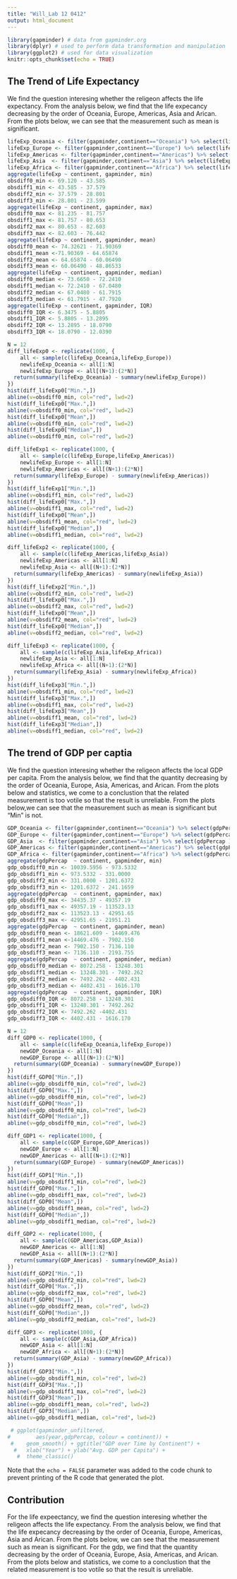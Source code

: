 ```yaml
---
title: "Will_Lab 12 0412"
output: html_document
---
```


```r
library(gapminder) # data from gapminder.org
library(dplyr) # used to perform data transformation and manipulation
library(ggplot2) # used for data visualization
knitr::opts_chunk$set(echo = TRUE)
```

## The Trend of Life Expectancy
We find the question interesing whether the religeon affects the life expectancy. From the analysis below, we find that the life expecancy decreasing by the order of Oceania, Europe, Americas, Asia and Arican. From the plots below, we can see that the measurement such as mean is significant.
```r
lifeExp_Oceania <- filter(gapminder,continent=="Oceania") %>% select(lifeExp) %>% unlist
lifeExp_Europe <- filter(gapminder,continent=="Europe") %>% select(lifeExp) %>% unlist
lifeExp_Americas <- filter(gapminder,continent=="Americas") %>% select(lifeExp) %>% unlist
lifeExp_Asia  <- filter(gapminder,continent=="Asia") %>% select(lifeExp) %>% unlist
lifeExp_Africa <- filter(gapminder,continent=="Africa") %>% select(lifeExp) %>% unlist
aggregate(lifeExp ~ continent, gapminder, min)
obsdiff0_min <- 69.120 - 43.585
obsdiff1_min <- 43.585 - 37.579
obsdiff2_min <- 37.579 - 28.801
obsdiff3_min <- 28.801 - 23.599
aggregate(lifeExp ~ continent, gapminder, max)
obsdiff0_max <- 81.235 - 81.757
obsdiff1_max <- 81.757 - 80.653
obsdiff2_max <- 80.653 - 82.603
obsdiff3_max <- 82.603 - 76.442
aggregate(lifeExp ~ continent, gapminder, mean)
obsdiff0_mean <- 74.32621 - 71.90369
obsdiff1_mean <-71.90369 - 64.65874
obsdiff2_mean <- 64.65874 - 60.06490
obsdiff3_mean <- 60.06490 - 48.86533
aggregate(lifeExp ~ continent, gapminder, median)
obsdiff0_median <- 73.6650 - 72.2410
obsdiff1_median <- 72.2410 - 67.0480
obsdiff2_median <- 67.0480 - 61.7915
obsdiff3_median <- 61.7915 - 47.7920
aggregate(lifeExp ~ continent, gapminder, IQR)
obsdiff0_IQR <- 6.3475 - 5.8805
obsdiff1_IQR <- 5.8805 - 13.2895
obsdiff2_IQR <- 13.2895 - 18.0790
obsdiff3_IQR <- 18.0790 - 12.0390

N = 12
diff_lifeExp0 <- replicate(1000, {
    all <- sample(c(lifeExp_Oceania,lifeExp_Europe))
    newlifeExp_Oceania <- all[1:N]
    newlifeExp_Europe <- all[(N+1):(2*N)]
  return(summary(lifeExp_Oceania) - summary(newlifeExp_Europe))
})
hist(diff_lifeExp0["Min.",])
abline(v=obsdiff0_min, col="red", lwd=2)
hist(diff_lifeExp0["Max.",])
abline(v=obsdiff0_min, col="red", lwd=2)
hist(diff_lifeExp0["Mean",])
abline(v=obsdiff0_min, col="red", lwd=2)
hist(diff_lifeExp0["Median",])
abline(v=obsdiff0_min, col="red", lwd=2)

diff_lifeExp1 <- replicate(1000, {
    all <- sample(c(lifeExp_Europe,lifeExp_Americas))
    newlifeExp_Europe <- all[1:N]
    newlifeExp_Americas <- all[(N+1):(2*N)]
  return(summary(lifeExp_Europe) - summary(newlifeExp_Americas))
})
hist(diff_lifeExp1["Min.",])
abline(v=obsdiff1_min, col="red", lwd=2)
hist(diff_lifeExp0["Max.",])
abline(v=obsdiff1_max, col="red", lwd=2)
hist(diff_lifeExp0["Mean",])
abline(v=obsdiff1_mean, col="red", lwd=2)
hist(diff_lifeExp0["Median",])
abline(v=obsdiff1_median, col="red", lwd=2)

diff_lifeExp2 <- replicate(1000, {
    all <- sample(c(lifeExp_Americas,lifeExp_Asia))
    newlifeExp_Americas <- all[1:N]
    newlifeExp_Asia <- all[(N+1):(2*N)]
  return(summary(lifeExp_Americas) - summary(newlifeExp_Asia))
})
hist(diff_lifeExp2["Min.",])
abline(v=obsdiff2_min, col="red", lwd=2)
hist(diff_lifeExp0["Max.",])
abline(v=obsdiff2_max, col="red", lwd=2)
hist(diff_lifeExp0["Mean",])
abline(v=obsdiff2_mean, col="red", lwd=2)
hist(diff_lifeExp0["Median",])
abline(v=obsdiff2_median, col="red", lwd=2)

diff_lifeExp3 <- replicate(1000, {
    all <- sample(c(lifeExp_Asia,lifeExp_Africa))
    newlifeExp_Asia <- all[1:N]
    newlifeExp_Africa <- all[(N+1):(2*N)]
  return(summary(lifeExp_Asia) - summary(newlifeExp_Africa))
})
hist(diff_lifeExp3["Min.",])
abline(v=obsdiff1_min, col="red", lwd=2)
hist(diff_lifeExp3["Max.",])
abline(v=obsdiff1_max, col="red", lwd=2)
hist(diff_lifeExp3["Mean",])
abline(v=obsdiff1_mean, col="red", lwd=2)
hist(diff_lifeExp3["Median",])
abline(v=obsdiff1_median, col="red", lwd=2)

```


## The trend of GDP per captia
We find the question interesing whether the religeon affects the local GDP per capita. From the analysis below, we find that the quantity decreasing by the order of Oceania, Europe, Asia, Americas, and Arican. From the plots below and statistics, we come to a conclustion that the related measurement is too votile so that the result is unreliable. From the plots below,we can see that the measurement such as mean is significant but "Min" is not.

```r
GDP_Oceania <- filter(gapminder,continent=="Oceania") %>% select(gdpPercap ) %>% unlist
GDP_Europe <- filter(gapminder,continent=="Europe") %>% select(gdpPercap ) %>% unlist
GDP_Asia  <- filter(gapminder,continent=="Asia") %>% select(gdpPercap ) %>% unlist
GDP_Americas <- filter(gapminder,continent=="Americas") %>% select(gdpPercap ) %>% unlist
GDP_Africa <- filter(gapminder,continent=="Africa") %>% select(gdpPercap ) %>% unlist
aggregate(gdpPercap  ~ continent, gapminder, min)
gdp_obsdiff0_min <- 10039.5956 - 973.5332
gdp_obsdiff1_min <- 973.5332 - 331.0000
gdp_obsdiff2_min <- 331.0000 - 1201.6372
gdp_obsdiff3_min <- 1201.6372 - 241.1659
aggregate(gdpPercap  ~ continent, gapminder, max)
gdp_obsdiff0_max <- 34435.37 - 49357.19
gdp_obsdiff1_max <- 49357.19 - 113523.13
gdp_obsdiff2_max <- 113523.13 - 42951.65
gdp_obsdiff3_max <- 42951.65 - 21951.21
aggregate(gdpPercap  ~ continent, gapminder, mean)
gdp_obsdiff0_mean <- 18621.609 - 14469.476
gdp_obsdiff1_mean <-14469.476 - 7902.150
gdp_obsdiff2_mean <- 7902.150 - 7136.110
gdp_obsdiff3_mean <- 7136.110 - 2193.755
aggregate(gdpPercap  ~ continent, gapminder, median)
gdp_obsdiff0_median <- 8072.258 - 13248.301
gdp_obsdiff1_median <- 13248.301 - 7492.262
gdp_obsdiff2_median <- 7492.262 - 4402.431
gdp_obsdiff3_median <- 4402.431 - 1616.170
aggregate(gdpPercap  ~ continent, gapminder, IQR)
gdp_obsdiff0_IQR <- 8072.258 - 13248.301
gdp_obsdiff1_IQR <- 13248.301 - 7492.262
gdp_obsdiff2_IQR <- 7492.262 -4402.431
gdp_obsdiff3_IQR <- 4402.431 - 1616.170

N = 12
diff_GDP0 <- replicate(1000, {
    all <- sample(c(lifeExp_Oceania,lifeExp_Europe))
    newGDP_Oceania <- all[1:N]
    newGDP_Europe <- all[(N+1):(2*N)]
  return(summary(GDP_Oceania) - summary(newGDP_Europe))
})
hist(diff_GDP0["Min.",])
abline(v=gdp_obsdiff0_min, col="red", lwd=2)
hist(diff_GDP0["Max.",])
abline(v=gdp_obsdiff0_min, col="red", lwd=2)
hist(diff_GDP0["Mean",])
abline(v=gdp_obsdiff0_min, col="red", lwd=2)
hist(diff_GDP0["Median",])
abline(v=gdp_obsdiff0_min, col="red", lwd=2)

diff_GDP1 <- replicate(1000, {
    all <- sample(c(GDP_Europe,GDP_Americas))
    newGDP_Europe <- all[1:N]
    newGDP_Americas <- all[(N+1):(2*N)]
  return(summary(GDP_Europe) - summary(newGDP_Americas))
})
hist(diff_GDP1["Min.",])
abline(v=gdp_obsdiff1_min, col="red", lwd=2)
hist(diff_GDP0["Max.",])
abline(v=gdp_obsdiff1_max, col="red", lwd=2)
hist(diff_GDP0["Mean",])
abline(v=gdp_obsdiff1_mean, col="red", lwd=2)
hist(diff_GDP0["Median",])
abline(v=gdp_obsdiff1_median, col="red", lwd=2)

diff_GDP2 <- replicate(1000, {
    all <- sample(c(GDP_Americas,GDP_Asia))
    newGDP_Americas <- all[1:N]
    newGDP_Asia <- all[(N+1):(2*N)]
  return(summary(GDP_Americas) - summary(newGDP_Asia))
})
hist(diff_GDP2["Min.",])
abline(v=gdp_obsdiff2_min, col="red", lwd=2)
hist(diff_GDP0["Max.",])
abline(v=gdp_obsdiff2_max, col="red", lwd=2)
hist(diff_GDP0["Mean",])
abline(v=gdp_obsdiff2_mean, col="red", lwd=2)
hist(diff_GDP0["Median",])
abline(v=gdp_obsdiff2_median, col="red", lwd=2)

diff_GDP3 <- replicate(1000, {
    all <- sample(c(GDP_Asia,GDP_Africa))
    newGDP_Asia <- all[1:N]
    newGDP_Africa <- all[(N+1):(2*N)]
  return(summary(GDP_Asia) - summary(newGDP_Africa))
})
hist(diff_GDP3["Min.",])
abline(v=gdp_obsdiff1_min, col="red", lwd=2)
hist(diff_GDP3["Max.",])
abline(v=gdp_obsdiff1_max, col="red", lwd=2)
hist(diff_GDP3["Mean",])
abline(v=gdp_obsdiff1_mean, col="red", lwd=2)
hist(diff_GDP3["Median",])
abline(v=gdp_obsdiff1_median, col="red", lwd=2)

```





```r
 # ggplot(gapminder_unfiltered, 
#        aes(year,gdpPercap, colour = continent)) + 
 #    geom_smooth() + ggtitle("GDP over Time by Continent") +
  #   xlab("Year") + ylab("Avg. GDP per Capita") +
   #  theme_classic()
```

Note that the `echo = FALSE` parameter was added to the code chunk to prevent printing of the R code that generated the plot.

## Contribution
For the life expeectancy, we find the question interesing whether the religeon affects the life expectancy. From the analysis below, we find that the life expecancy decreasing by the order of Oceania, Europe, Americas, Asia and Arican. From the plots below, we can see that the measurement such as mean is significant. For the gdp, we find that the quantity decreasing by the order of Oceania, Europe, Asia, Americas, and Arican. From the plots below and statistics, we come to a conclustion that the related measurement is too votile so that the result is unreliable. 